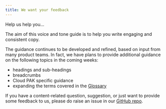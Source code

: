 ```yaml
---
title: We want your feedback
---
```


<PageDescription>

Help us help you...

</PageDescription>

The aim of this voice and tone guide is to help you write engaging and consistent copy.

The guidance continues to be developed and refined, based on input from many product teams. In fact, 
we have plans to provide additional guidance on the following topics in the coming weeks: 
- headings and sub-headings
- breadcrumbs
- Cloud PAK specific guidance
- expanding the terms covered in the [Glossary](glossary)

If you have a content-related question, suggestion, or just want to provide some feedback to us, 
please do raise an issue in our 
[GitHub repo](https://github.ibm.com/CDAI-design/CDAI-design-website/issues).